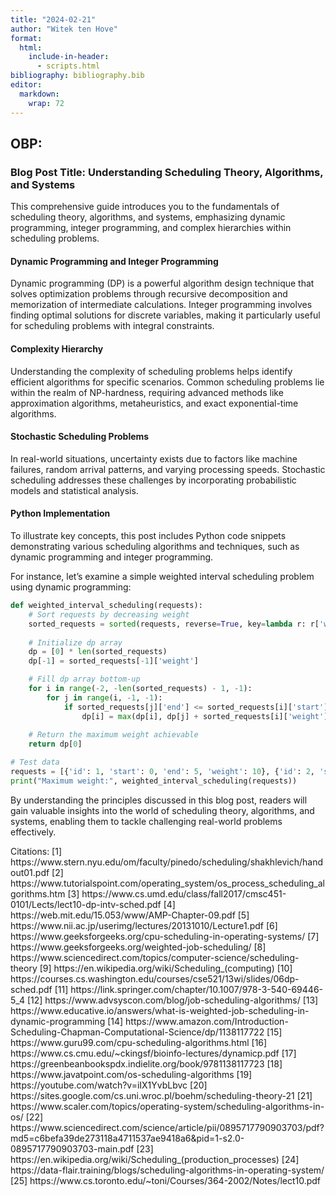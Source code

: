 ```yaml
---
title: "2024-02-21"
author: "Witek ten Hove"
format:
  html:
    include-in-header:
      - scripts.html
bibliography: bibliography.bib
editor: 
  markdown: 
    wrap: 72
---
```


## OBP:

### Blog Post Title: Understanding Scheduling Theory, Algorithms, and Systems

This comprehensive guide introduces you to the fundamentals of scheduling theory, algorithms, and systems, emphasizing dynamic programming, integer programming, and complex hierarchies within scheduling problems.

#### Dynamic Programming and Integer Programming

Dynamic programming (DP) is a powerful algorithm design technique that solves optimization problems through recursive decomposition and memorization of intermediate calculations. Integer programming involves finding optimal solutions for discrete variables, making it particularly useful for scheduling problems with integral constraints.

#### Complexity Hierarchy

Understanding the complexity of scheduling problems helps identify efficient algorithms for specific scenarios. Common scheduling problems lie within the realm of NP-hardness, requiring advanced methods like approximation algorithms, metaheuristics, and exact exponential-time algorithms.

#### Stochastic Scheduling Problems

In real-world situations, uncertainty exists due to factors like machine failures, random arrival patterns, and varying processing speeds. Stochastic scheduling addresses these challenges by incorporating probabilistic models and statistical analysis.

#### Python Implementation

To illustrate key concepts, this post includes Python code snippets demonstrating various scheduling algorithms and techniques, such as dynamic programming and integer programming.

For instance, let's examine a simple weighted interval scheduling problem using dynamic programming:

```python
def weighted_interval_scheduling(requests):
    # Sort requests by decreasing weight
    sorted_requests = sorted(requests, reverse=True, key=lambda r: r['weight'])
    
    # Initialize dp array
    dp = [0] * len(sorted_requests)
    dp[-1] = sorted_requests[-1]['weight']

    # Fill dp array bottom-up
    for i in range(-2, -len(sorted_requests) - 1, -1):
        for j in range(i, -1, -1):
            if sorted_requests[j]['end'] <= sorted_requests[i]['start']:
                dp[i] = max(dp[i], dp[j] + sorted_requests[i]['weight'])
            
    # Return the maximum weight achievable
    return dp[0]

# Test data
requests = [{'id': 1, 'start': 0, 'end': 5, 'weight': 10}, {'id': 2, 'start': 1, 'end': 8, 'weight': 8}]
print("Maximum weight:", weighted_interval_scheduling(requests))
```

By understanding the principles discussed in this blog post, readers will gain valuable insights into the world of scheduling theory, algorithms, and systems, enabling them to tackle challenging real-world problems effectively.

Citations:
[1] https://www.stern.nyu.edu/om/faculty/pinedo/scheduling/shakhlevich/handout01.pdf
[2] https://www.tutorialspoint.com/operating_system/os_process_scheduling_algorithms.htm
[3] https://www.cs.umd.edu/class/fall2017/cmsc451-0101/Lects/lect10-dp-intv-sched.pdf
[4] https://web.mit.edu/15.053/www/AMP-Chapter-09.pdf
[5] https://www.nii.ac.jp/userimg/lectures/20131010/Lecture1.pdf
[6] https://www.geeksforgeeks.org/cpu-scheduling-in-operating-systems/
[7] https://www.geeksforgeeks.org/weighted-job-scheduling/
[8] https://www.sciencedirect.com/topics/computer-science/scheduling-theory
[9] https://en.wikipedia.org/wiki/Scheduling_(computing)
[10] https://courses.cs.washington.edu/courses/cse521/13wi/slides/06dp-sched.pdf
[11] https://link.springer.com/chapter/10.1007/978-3-540-69446-5_4
[12] https://www.advsyscon.com/blog/job-scheduling-algorithms/
[13] https://www.educative.io/answers/what-is-weighted-job-scheduling-in-dynamic-programming
[14] https://www.amazon.com/Introduction-Scheduling-Chapman-Computational-Science/dp/1138117722
[15] https://www.guru99.com/cpu-scheduling-algorithms.html
[16] https://www.cs.cmu.edu/~ckingsf/bioinfo-lectures/dynamicp.pdf
[17] https://greenbeanbookspdx.indielite.org/book/9781138117723
[18] https://www.javatpoint.com/os-scheduling-algorithms
[19] https://youtube.com/watch?v=iIX1YvbLbvc
[20] https://sites.google.com/cs.uni.wroc.pl/boehm/scheduling-theory-21
[21] https://www.scaler.com/topics/operating-system/scheduling-algorithms-in-os/
[22] https://www.sciencedirect.com/science/article/pii/0895717790903703/pdf?md5=c6befa39de273118a4711537ae9418a6&pid=1-s2.0-0895717790903703-main.pdf
[23] https://en.wikipedia.org/wiki/Scheduling_(production_processes)
[24] https://data-flair.training/blogs/scheduling-algorithms-in-operating-system/
[25] https://www.cs.toronto.edu/~toni/Courses/364-2002/Notes/lect10.pdf

